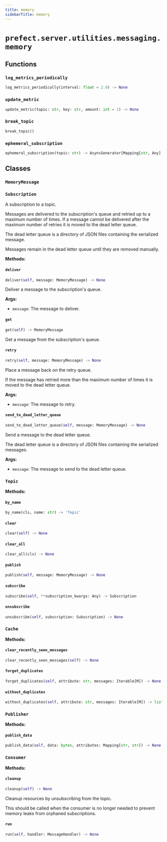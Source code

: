 ```yaml
---
title: memory
sidebarTitle: memory
---
```


# `prefect.server.utilities.messaging.memory`

## Functions

### `log_metrics_periodically` <sup><a href="https://github.com/PrefectHQ/prefect/blob/main/src/prefect/server/utilities/messaging/memory.py#L45" target="_blank"><Icon icon="github" style="width: 14px; height: 14px;" /></a></sup>

```python
log_metrics_periodically(interval: float = 2.0) -> None
```

### `update_metric` <sup><a href="https://github.com/PrefectHQ/prefect/blob/main/src/prefect/server/utilities/messaging/memory.py#L65" target="_blank"><Icon icon="github" style="width: 14px; height: 14px;" /></a></sup>

```python
update_metric(topic: str, key: str, amount: int = 1) -> None
```

### `break_topic` <sup><a href="https://github.com/PrefectHQ/prefect/blob/main/src/prefect/server/utilities/messaging/memory.py#L241" target="_blank"><Icon icon="github" style="width: 14px; height: 14px;" /></a></sup>

```python
break_topic()
```

### `ephemeral_subscription` <sup><a href="https://github.com/PrefectHQ/prefect/blob/main/src/prefect/server/utilities/messaging/memory.py#L387" target="_blank"><Icon icon="github" style="width: 14px; height: 14px;" /></a></sup>

```python
ephemeral_subscription(topic: str) -> AsyncGenerator[Mapping[str, Any], None]
```

## Classes

### `MemoryMessage` <sup><a href="https://github.com/PrefectHQ/prefect/blob/main/src/prefect/server/utilities/messaging/memory.py#L74" target="_blank"><Icon icon="github" style="width: 14px; height: 14px;" /></a></sup>

### `Subscription` <sup><a href="https://github.com/PrefectHQ/prefect/blob/main/src/prefect/server/utilities/messaging/memory.py#L80" target="_blank"><Icon icon="github" style="width: 14px; height: 14px;" /></a></sup>


A subscription to a topic.

Messages are delivered to the subscription's queue and retried up to a
maximum number of times. If a message cannot be delivered after the maximum
number of retries it is moved to the dead letter queue.

The dead letter queue is a directory of JSON files containing the serialized
message.

Messages remain in the dead letter queue until they are removed manually.


**Methods:**

#### `deliver` <sup><a href="https://github.com/PrefectHQ/prefect/blob/main/src/prefect/server/utilities/messaging/memory.py#L116" target="_blank"><Icon icon="github" style="width: 14px; height: 14px;" /></a></sup>

```python
deliver(self, message: MemoryMessage) -> None
```

Deliver a message to the subscription's queue.

**Args:**
- `message`: The message to deliver.


#### `get` <sup><a href="https://github.com/PrefectHQ/prefect/blob/main/src/prefect/server/utilities/messaging/memory.py#L169" target="_blank"><Icon icon="github" style="width: 14px; height: 14px;" /></a></sup>

```python
get(self) -> MemoryMessage
```

Get a message from the subscription's queue.


#### `retry` <sup><a href="https://github.com/PrefectHQ/prefect/blob/main/src/prefect/server/utilities/messaging/memory.py#L140" target="_blank"><Icon icon="github" style="width: 14px; height: 14px;" /></a></sup>

```python
retry(self, message: MemoryMessage) -> None
```

Place a message back on the retry queue.

If the message has retried more than the maximum number of times it is
moved to the dead letter queue.

**Args:**
- `message`: The message to retry.


#### `send_to_dead_letter_queue` <sup><a href="https://github.com/PrefectHQ/prefect/blob/main/src/prefect/server/utilities/messaging/memory.py#L177" target="_blank"><Icon icon="github" style="width: 14px; height: 14px;" /></a></sup>

```python
send_to_dead_letter_queue(self, message: MemoryMessage) -> None
```

Send a message to the dead letter queue.

The dead letter queue is a directory of JSON files containing the
serialized messages.

**Args:**
- `message`: The message to send to the dead letter queue.


### `Topic` <sup><a href="https://github.com/PrefectHQ/prefect/blob/main/src/prefect/server/utilities/messaging/memory.py#L196" target="_blank"><Icon icon="github" style="width: 14px; height: 14px;" /></a></sup>

**Methods:**

#### `by_name` <sup><a href="https://github.com/PrefectHQ/prefect/blob/main/src/prefect/server/utilities/messaging/memory.py#L207" target="_blank"><Icon icon="github" style="width: 14px; height: 14px;" /></a></sup>

```python
by_name(cls, name: str) -> 'Topic'
```

#### `clear` <sup><a href="https://github.com/PrefectHQ/prefect/blob/main/src/prefect/server/utilities/messaging/memory.py#L229" target="_blank"><Icon icon="github" style="width: 14px; height: 14px;" /></a></sup>

```python
clear(self) -> None
```

#### `clear_all` <sup><a href="https://github.com/PrefectHQ/prefect/blob/main/src/prefect/server/utilities/messaging/memory.py#L216" target="_blank"><Icon icon="github" style="width: 14px; height: 14px;" /></a></sup>

```python
clear_all(cls) -> None
```

#### `publish` <sup><a href="https://github.com/PrefectHQ/prefect/blob/main/src/prefect/server/utilities/messaging/memory.py#L234" target="_blank"><Icon icon="github" style="width: 14px; height: 14px;" /></a></sup>

```python
publish(self, message: MemoryMessage) -> None
```

#### `subscribe` <sup><a href="https://github.com/PrefectHQ/prefect/blob/main/src/prefect/server/utilities/messaging/memory.py#L221" target="_blank"><Icon icon="github" style="width: 14px; height: 14px;" /></a></sup>

```python
subscribe(self, **subscription_kwargs: Any) -> Subscription
```

#### `unsubscribe` <sup><a href="https://github.com/PrefectHQ/prefect/blob/main/src/prefect/server/utilities/messaging/memory.py#L226" target="_blank"><Icon icon="github" style="width: 14px; height: 14px;" /></a></sup>

```python
unsubscribe(self, subscription: Subscription) -> None
```

### `Cache` <sup><a href="https://github.com/PrefectHQ/prefect/blob/main/src/prefect/server/utilities/messaging/memory.py#L256" target="_blank"><Icon icon="github" style="width: 14px; height: 14px;" /></a></sup>

**Methods:**

#### `clear_recently_seen_messages` <sup><a href="https://github.com/PrefectHQ/prefect/blob/main/src/prefect/server/utilities/messaging/memory.py#L262" target="_blank"><Icon icon="github" style="width: 14px; height: 14px;" /></a></sup>

```python
clear_recently_seen_messages(self) -> None
```

#### `forget_duplicates` <sup><a href="https://github.com/PrefectHQ/prefect/blob/main/src/prefect/server/utilities/messaging/memory.py#L289" target="_blank"><Icon icon="github" style="width: 14px; height: 14px;" /></a></sup>

```python
forget_duplicates(self, attribute: str, messages: Iterable[M]) -> None
```

#### `without_duplicates` <sup><a href="https://github.com/PrefectHQ/prefect/blob/main/src/prefect/server/utilities/messaging/memory.py#L265" target="_blank"><Icon icon="github" style="width: 14px; height: 14px;" /></a></sup>

```python
without_duplicates(self, attribute: str, messages: Iterable[M]) -> list[M]
```

### `Publisher` <sup><a href="https://github.com/PrefectHQ/prefect/blob/main/src/prefect/server/utilities/messaging/memory.py#L301" target="_blank"><Icon icon="github" style="width: 14px; height: 14px;" /></a></sup>

**Methods:**

#### `publish_data` <sup><a href="https://github.com/PrefectHQ/prefect/blob/main/src/prefect/server/utilities/messaging/memory.py#L318" target="_blank"><Icon icon="github" style="width: 14px; height: 14px;" /></a></sup>

```python
publish_data(self, data: bytes, attributes: Mapping[str, str]) -> None
```

### `Consumer` <sup><a href="https://github.com/PrefectHQ/prefect/blob/main/src/prefect/server/utilities/messaging/memory.py#L334" target="_blank"><Icon icon="github" style="width: 14px; height: 14px;" /></a></sup>

**Methods:**

#### `cleanup` <sup><a href="https://github.com/PrefectHQ/prefect/blob/main/src/prefect/server/utilities/messaging/memory.py#L361" target="_blank"><Icon icon="github" style="width: 14px; height: 14px;" /></a></sup>

```python
cleanup(self) -> None
```

Cleanup resources by unsubscribing from the topic.

This should be called when the consumer is no longer needed to prevent
memory leaks from orphaned subscriptions.


#### `run` <sup><a href="https://github.com/PrefectHQ/prefect/blob/main/src/prefect/server/utilities/messaging/memory.py#L349" target="_blank"><Icon icon="github" style="width: 14px; height: 14px;" /></a></sup>

```python
run(self, handler: MessageHandler) -> None
```
